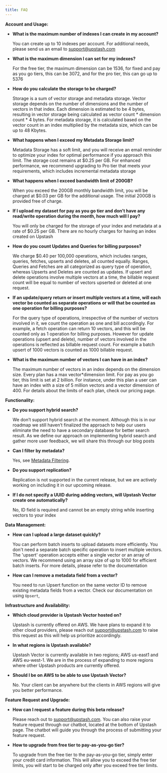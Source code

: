 ```yaml
---
title: FAQ 
---
```


**Account and Usage:**

- **What is the maximum number of indexes I can create in my account?**
    
    You can create up to 10 indexes per account. For additional needs, please send us an email to  support@upstash.com
    
- **What is the maximum dimension I can set for my indexes?**
    
    For the free tier, the maximum dimension can be 1536, for fixed and pay as you go tiers, this can be 3072, and for the pro tier, this can go up to 5376
    
- **How do you calculate the storage to be charged?**
    
    Storage is a sum of vector storage and metadata storage. Vector storage depends on the number of dimensions and the number of vectors in that index. Each dimension is estimated to be 4 bytes, resulting in vector storage being calculated as vector count * dimension count * 4 bytes. For metadata storage, it is calculated based on the vector count in an index multiplied by the metadata size, which can be up to 48 Kbytes.
    
- **What happens when I exceed my Metadata Storage limit?**
    
    Metadata Storage has a soft limit, and you will receive an email reminder to optimize your index for optimal performance if you approach this limit. The storage cost remains at $0.25 per GB. For enhanced performance, we recommend upgrading to Pro tier that meets your requirements, which includes incremental metadata storage
    
- **What happens when I exceed bandwidth limit of 200GB?**
    
    When you exceed the 200GB monthly bandwidth limit, you will be charged at $0.03 per GB for the additional usage. The initial 200GB is provided free of charge.
    
- **If I upload my dataset for pay as you go tier and don’t have any read/write operation during the month, how much will I pay?**
    
    You will only be charged for the storage of your index and metadata at a rate of $0.25 per GB. There are no hourly charges for having an index created on Upstash
    
- **How do you count Updates and Queries for billing purposes?**
    
    We charge $0.40 per 100,000 operations, which includes ranges, queries, fetches, upserts and deletes, all counted equally. Ranges, Queries and Fetches are all categorized as query type of operation, whereas Upserts and Deletes are counted as updates. If upsert and delete operations involve multiple vectors at a time, the billable request count will be equal to number of vectors upserted or deleted at one request.
    
- **If an update/query return or insert multiple vectors at a time, will each vector be counted as separate operations or will that be counted as one operation for billing purposes?**
    
   For the query type of operations, irrespective of the number of vectors involved in it, we count the operation as one and bill accordingly. For example, a fetch operation can return 10 vectors, and this will be counted only as 1 operation for billing purposes. However for update operations (upsert and delete), number of vectors involved in the operations is reflected as billable request count. For example a batch upsert of 1000 vectors is counted as 1000 billable request.
    
- **What is the maximum number of vectors I can have in an index?**
    
    The maximum number of vectors in an index depends on the dimension size. Every plan has a max vector*dimension limit. For pay as you go tier, this limit is set at 2 billion. For instance, under this plan a user can have an index with a size of 5 million vectors and a vector dimension of 400. For details about the limits of each plan, check our pricing page.
    

**Functionality:**

- **Do you support hybrid search?**
    
    We don’t support hybrid search at the moment. Although this is in our roadmap we still haven’t finalized the approach to help our users eliminate the need to have a secondary database for better search result. As we define our approach on implementing hybrid search and gather more user feedback, we will share this through our blog posts

- **Can I filter by metadata?**

    Yes, see [Metadata Filtering](../features/metadatafiltering).

- **Do you support replication?**
    
    Replication is not supported in the current release, but we are actively working on including it in our upcoming release.
    
- **If I do not specify a UUID during adding vectors, will Upstash Vector create one automatically?**
    
    No, ID field is required and cannot be an empty string while inserting vectors to your index
    

**Data Management:**

- **How can I upload a large dataset quickly?**
    
    You can perform batch inserts to upload datasets more efficiently. You don't need a separate batch specific operation to insert multiple vectors. The 'upsert' operation accepts either a single vector or an array of vectors. We recommend using an array size of up to 1000 for efficient batch inserts. For more details, please refer to the documentation
    
- **How can I remove a metadata field from a vector?**
    
    You need to run Upsert function on the same vector ID to remove existing metadata fields from a vector. Check our  documentation on using `Upsert`,
    

**Infrastructure and Availability:**

- **Which cloud provider is Upstash Vector hosted on?**
    
    Upstash is currently offered on AWS. We have plans to expand it to other cloud providers, please reach out support@upstash.com to raise this request as this will help us prioritize accordingly.
    
- **In what regions is Upstash available?**
    
    Upstash Vector is currently available in two regions; AWS us-east1 and AWS eu-west-1. We are in the process of expanding to more regions where other Upstash products are currently offered.
    
- **Should I be on AWS to be able to use Upstash Vector?**
    
    No. Your client can be anywhere but the clients in AWS regions will give you better performance.
    

**Feature Request and Upgrade:**

- **How can I request a feature during this beta release?**
    
    Please reach out to support@upstash.com. You can also raise your feature request through our chatbot, located at the bottom of Upstash page. The chatbot will guide you through the process of submitting your feature request.
    
- **How to upgrade from free tier to pay-as-you-go tier?**
    
    To upgrade from the free tier to the pay-as-you-go tier, simply enter your credit card information. This will allow you to exceed the free tier limits, you will start to be charged only after you exceed free tier limits.